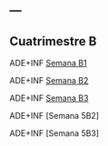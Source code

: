 ---
---




## Cuatrimestre B

ADE+INF [Semana B1](Examenes_ADE+INF_semana_B1.html)

ADE+INF [Semana B2](Examenes_ADE+INF_semana_B2.html)

ADE+INF [Semana B3](Examenes_ADE+INF_semana_B3.html)

ADE+INF [Semana 5B2]

ADE+INF [Semana 5B3]
